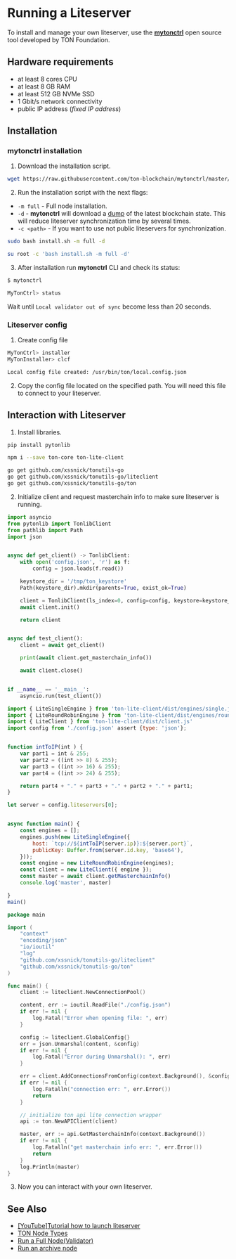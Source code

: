 
# Running a Liteserver

To install and manage your own liteserver, use the **[mytonctrl](https://github.com/ton-blockchain/mytonctrl)** open source tool developed by TON Foundation.

## Hardware requirements

- at least 8 cores CPU
- at least 8 GB RAM
- at least 512 GB NVMe SSD
- 1 Gbit/s network connectivity
- public IP address (_fixed IP address_)


## Installation

### mytonctrl installation

1. Download the installation script.

```bash
wget https://raw.githubusercontent.com/ton-blockchain/mytonctrl/master/scripts/install.sh
```

2. Run the installation script with the next flags:

* `-m full` - Full node installation.
* `-d` - **mytonctrl** will download a [dump](https://dump.ton.org/) of the latest blockchain state.
This will reduce liteserver synchronization time by several times.
* `-c <path>` - If you want to use not public liteservers for synchronization.

<Tabs groupId="operating-systems">
  <TabItem value="ubuntu" label="Ubuntu">

```bash
sudo bash install.sh -m full -d
```

  </TabItem>
  <TabItem value={'debian'} label={'Debian'}>

```bash
su root -c 'bash install.sh -m full -d'
```

  </TabItem>
</Tabs>


3. After installation run **mytonctrl** CLI and check its status:

```bash
$ mytonctrl

MyTonCtrl> status
```
Wait until `Local validator out of sync` become less than 20 seconds.

### Liteserver config

1. Create config file

```bash
MyTonCtrl> installer
MyTonInstaller> clcf

Local config file created: /usr/bin/ton/local.config.json
```

2. Copy the config file located on the specified path. You will need this file to connect to your liteserver.

## Interaction with Liteserver

1. Install libraries.

<Tabs groupId="code-examples">
<TabItem value="python" label="Python">

```bash
pip install pytonlib
```

</TabItem>
<TabItem value="js" label="JavaScript">

```bash
npm i --save ton-core ton-lite-client
```

</TabItem>
<TabItem value="go" label="Golang">

```bash
go get github.com/xssnick/tonutils-go
go get github.com/xssnick/tonutils-go/liteclient
go get github.com/xssnick/tonutils-go/ton
```
</TabItem>
</Tabs>

2. Initialize client and request masterchain info to make sure liteserver is running.

<Tabs groupId="code-examples">
<TabItem value="python" label="Python">

```python
import asyncio
from pytonlib import TonlibClient
from pathlib import Path
import json


async def get_client() -> TonlibClient:
    with open('config.json', 'r') as f:
        config = json.loads(f.read())

    keystore_dir = '/tmp/ton_keystore'
    Path(keystore_dir).mkdir(parents=True, exist_ok=True)

    client = TonlibClient(ls_index=0, config=config, keystore=keystore_dir, tonlib_timeout=10)
    await client.init()

    return client


async def test_client():
    client = await get_client()

    print(await client.get_masterchain_info())

    await client.close()


if __name__ == '__main__':
    asyncio.run(test_client())
```

</TabItem>
<TabItem value="js" label="JavaScript">

```js
import { LiteSingleEngine } from 'ton-lite-client/dist/engines/single.js'
import { LiteRoundRobinEngine } from 'ton-lite-client/dist/engines/roundRobin.js'
import { LiteClient } from 'ton-lite-client/dist/client.js'
import config from './config.json' assert {type: 'json'};


function intToIP(int ) {
    var part1 = int & 255;
    var part2 = ((int >> 8) & 255);
    var part3 = ((int >> 16) & 255);
    var part4 = ((int >> 24) & 255);

    return part4 + "." + part3 + "." + part2 + "." + part1;
}

let server = config.liteservers[0];


async function main() {
    const engines = [];
    engines.push(new LiteSingleEngine({
        host: `tcp://${intToIP(server.ip)}:${server.port}`,
        publicKey: Buffer.from(server.id.key, 'base64'),
    }));
    const engine = new LiteRoundRobinEngine(engines);
    const client = new LiteClient({ engine });
    const master = await client.getMasterchainInfo()
    console.log('master', master)

}
main()

```

</TabItem>
<TabItem value="go" label="Golang">

```go
package main

import (
	"context"
	"encoding/json"
	"io/ioutil"
	"log"
	"github.com/xssnick/tonutils-go/liteclient"
	"github.com/xssnick/tonutils-go/ton"
)

func main() {
	client := liteclient.NewConnectionPool()

	content, err := ioutil.ReadFile("./config.json")
	if err != nil {
		log.Fatal("Error when opening file: ", err)
	}

	config := liteclient.GlobalConfig{}
	err = json.Unmarshal(content, &config)
	if err != nil {
		log.Fatal("Error during Unmarshal(): ", err)
	}

	err = client.AddConnectionsFromConfig(context.Background(), &config)
	if err != nil {
		log.Fatalln("connection err: ", err.Error())
		return
	}

	// initialize ton api lite connection wrapper
	api := ton.NewAPIClient(client)

	master, err := api.GetMasterchainInfo(context.Background())
	if err != nil {
		log.Fatalln("get masterchain info err: ", err.Error())
		return
	}
	log.Println(master)
}

```
</TabItem>
</Tabs>

3. Now you can interact with your own liteserver.

## See Also

* [[YouTube]Tutorial how to launch liteserver](https://youtu.be/p5zPMkSZzPc)
* [TON Node Types](/participate/nodes/node-types)
* [Run a Full Node(Validator)](/participate/run-nodes/full-node)
* [Run an archive node](/participate/run-nodes/archive-node)
